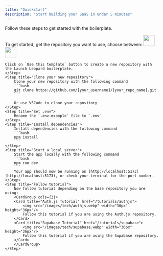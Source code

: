 ```yaml
---
title: "Quickstart"
description: "Start building your SaaS in under 5 minutes"
---
```


Follow these steps to get started with the boilerplate.

<Steps>
    <Step title="Create a new repo with the boilerplate">
    To get started, get the repository you want to use, choose between:
   <CardGroup cols={2}>
        <Card title="Auth.js Repository" href="https://github.com/thomasmolorg/launchleopard-authjs">
            <img src="/images/tech/authjs.webp" width="36px" height="36px"/>
        </Card>
        <Card title="Supabase Repository" href="https://github.com/thomasmolorg/launchleopard-supabase">
            <img src="/images/tech/supabase.webp" width="36px" height="36px"/>
        </Card>
        </CardGroup>

    Click on `Use this template` button to create a new repository with the Launch Leopard boilerplate.
    </Step>
    <Step title="Clone your new repository">
        Clone your new repository with the following command
        ```bash
        git clone https://github.com/[your_username]/[your_repo_name].git
        ```

        Or use VSCode to clone your repository
    </Step>
    <Step title="Set .env">
        Rename the `.env.example` file to `.env`
    </Step>
    <Step title="Install dependencies">
        Install dependencies with the following command
        ```bash
        npm install
        ```
    </Step>
    <Step title="Start a local server">
        Start the app locally with the following command
        ```bash
        npm run dev
        ```
        Your app should now be running on [http://localhost:5173](http://localhost:5173), or check your terminal for the port number.
    </Step>
    <Step title="Follow tutorial">
        Now follow tutorial depending on the base repository you are using:
        <CardGroup cols={2}>
        <Card title="Auth.js Tutorial" href="/tutorials/authjs">
            <img src="/images/tech/authjs.webp" width="36px" height="36px"/>
            Follow this tutorial if you are using the Auth.js repository.
        </Card>
        <Card title="Supabase Tutorial" href="/tutorials/supabase">
            <img src="/images/tech/supabase.webp" width="36px" height="36px"/>
            Follow this tutorial if you are using the Supabase repository.
        </Card>
        </CardGroup>
    </Step>

</Steps>
